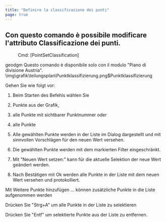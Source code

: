 ```yaml
---
title: "Definire la classificazione dei punti"
page: true
---
```

## Con questo comando &#232; possibile modificare l&#39;attributo Classificazione dei punti.
 <Menu> Cmd: [PointSetClassification] </Menu> 


 <Placeholder>geodgm</Placeholder> 
<Warning>
Questo comando &#232; disponibile solo con il modulo &quot;Piano di divisione Austria&quot;.
</Warning><Image>\img\grafik\teilungsplan\Punktklassifizierung.png$Punktklassifizierung</Image>

Gehen Sie wie folgt vor:

1. Beim Starten des Befehls w&#228;hlen Sie

1.  Punkte aus der Grafik,

2.  alle Punkte mit sichtbarer Punktnummer oder

3.  alle Punkte



2. Alle gew&#228;hlten Punkte werden in der Liste im Dialog dargestellt und mit sinnvollen Vorschl&#228;gen f&#252;r den neuen Wert versehen.

3. Die gew&#228;hlten Punkte werden mit dem markierten Filter eingeschr&#228;nkt.

4. Mit &quot;Neuen Wert setzen:&quot; kann f&#252;r die aktuelle Selektion der neue Wert ge&#228;ndert werden.

5.  Nach Best&#228;tigen mit <Border>   Ok   </Border>  werden alle Punkte in der Liste mit dem neuen Wert versehen und protokolliert.




<Success>

Mit  <Border>   Weitere Punkte hinzufügen ...   </Border>  k&#246;nnen zus&#228;tzliche Punkte in die Liste aufgenommen werden
</Success>


<Success>

Dr&#252;cken Sie &quot;Strg+A&quot; um alle Punkte in der Liste zu selektieren
</Success>


<Success>

Dr&#252;cken Sie &quot;Entf&quot; um selektierte Punkte aus der Liste zu entfernen.
</Success>
